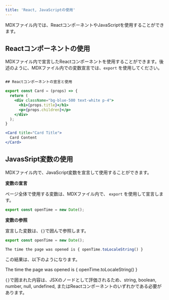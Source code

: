 ```yaml
---
title: 'React, JavaScriptの使用'
---
```


MDXファイル内では、ReactコンポーネントやJavaScriptを使用することができます。

## Reactコンポーネントの使用

MDXファイル内で宣言したReactコンポーネントを使用することができます。後述のように、MDXファイル内での変数宣言では、`export` を使用してください。

```jsx

## Reactコンポーネントの宣言と使用

export const Card = (props) => {
  return (
    <div className="bg-blue-500 text-white p-4">
      <h1>{props.title}</h1>
      <p>{props.children}</p>
    </div>
  );
}

<Card title="Card Title">
  Card Content
</Card>
```


## JavasSript変数の使用

MDXファイル内で、JavaScript変数を宣言して使用することができます。

**変数の宣言**

ページ全体で使用する変数は、MDXファイル内で、 `export` を使用して宣言します。

```jsx
export const openTime = new Date();
```

**変数の参照**

宣言した変数は、`{}`で囲んで参照します。

```jsx
export const openTime = new Date();

The time the page was opened is { openTime.toLocaleString() }
```

この結果は、以下のようになります。


The time the page was opened is { openTime.toLocaleString() }


<Warning>`{}`で囲まれた内容は、JSXのノードとして評価されるため、string, boolean, number, null, undefined, またはReactコンポーネントのいずれかである必要があります。</Warning>